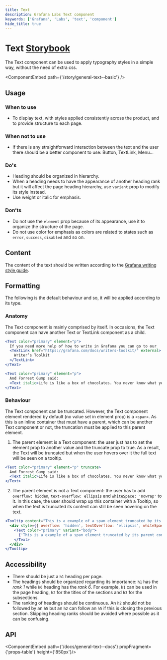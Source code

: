 ```yaml
---
title: Text
description: Grafana Labs Text component
keywords: ['Grafana', 'Labs', 'text', 'component']
hide_title: true
---
```



# Text <Badge text='ready' color='green'></Badge> <a href='https://developers.grafana.com/ui/canary/index.html?path=/docs/general-text--docs' target='_blank' className='header-links'>Storybook <Icon name="external-link-alt"/> </a>

The Text component can be used to apply typography styles in a simple way, without the need of extra css.

<ComponentEmbed path={'/story/general-text--basic'} />

## Usage

### When to use
- To display text, with styles applied consistently across the product, and to provide structure to each page.

### When not to use
- If there is any straightforward interaction between the text and the user there should be a better component to use: Button, TextLink, Menu…

### Do's
- Heading should be organized in hierarchy.
- When a heading needs to have the appearance of another heading rank but it will affect the page heading hierarchy, use `variant` prop to modify its style instead.
- Use weight or italic for emphasis.

### Don’ts
- Do not use the `element` prop because of its appearance, use it to organize the structure of the page.
- Do not use color for emphasis as colors are related to states such as `error`, `success`, `disabled` and so on.

## Content
The content of the text should be written according to the [Grafana writing style guide](https://grafana.com/docs/writers-toolkit/write/style-guide/).

## Formatting
The following is the default behaviour and so, it will be applied according to its type.

### Anatomy
The Text component is mainly comprised by itself. In occasions, the Text component can have another Text or TextLink component as a child.

```jsx
<Text color="primary" element="p">
  If you need more help of how to write in Grafana you can go to our
  <TextLink href="https://grafana.com/docs/writers-toolkit/" external>
    Writer’s Toolkit
  </TextLink>
</Text>
```

```jsx
<Text color="primary" element="p">
  And Forrest Gump said:
  <Text italic>Life is like a box of chocolates. You never know what you're gonna get.</Text>
</Text>
```

### Behaviour
The Text component can be truncated. However, the Text component element rendered by default (no value set in element prop) is a `<span>`. As this is an inline container that must have a parent, which can be another Text component or not, the truncation must be applied to this parent element.

1. The parent element is a Text component: the user just has to set the element prop to another value and the truncate prop to true.
   As a result, the Text will be truncated but when the user hovers over it the full text will be seen on a tooltip.

```jsx
<Text color="primary" element="p" truncate>
  And Forrest Gump said:
  <Text italic>Life is like a box of chocolates. You never know what you're gonna get.</Text>
</Text>
```

2. The parent element is not a Text component: the user has to add `overflow: hidden`, `text-overflow: ellipsis` and `whiteSpace: 'nowrap'` to it. In this case, the user should wrap up this container with a Tooltip, so when the text is truncated its content can still be seen hovering on the text.

```jsx
<Tooltip content="This is a example of a span element truncated by its parent container">
  <div style={{ overflow: 'hidden', textOverflow: 'ellipsis', whiteSpace: 'nowrap' }}>
    <Text color="primary" variant="body">
      {'This is a example of a span element truncated by its parent container.'}
    </Text>
  </div>
</Tooltip>
```

## Accessibility
- There should be just a `h1` heading per page.
- The headings should be organized regarding its importance: `h1` has the _rank 1_ while `h6` heading has the _rank 6_. For example, `h1` can be used in the page heading, `h2` for the titles of the sections and `h3` for the subsections.
- The ranking of headings should be continuous. An `h2` should not be followed by an `h5` but an `h2` can follow an `h5` if this is closing the previous section. Skipping heading ranks should be avoided where possible as it can be confusing.

## API
<ComponentEmbed path={'/docs/general-text--docs'} propFragment={'props-table'} height={'850px'}/>